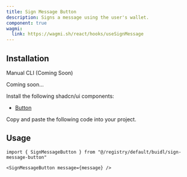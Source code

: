 ```yaml
---
title: Sign Message Button
description: Signs a message using the user's wallet.
component: true
wagmi:
  link: https://wagmi.sh/react/hooks/useSignMessage
---
```


<ComponentPreview
  name="sign-message-button-demo"
  className="[&_.preview>[data-orientation=vertical]]:sm:max-w-[70%]"
/>

## Installation

<Tabs defaultValue="manual">

<TabsList>
  <TabsTrigger value="manual">Manual</TabsTrigger>
  <TabsTrigger disabled={true} value="cli">
    CLI (Coming Soon)
  </TabsTrigger>
</TabsList>

<TabsContent value="cli">

<Steps>

<Step>Coming soon...</Step>

</Steps>

</TabsContent>

<TabsContent value="manual">

<Steps>

<Step>Install the following shadcn/ui components:</Step>

- [Button](https://ui.shadcn.com/docs/components/button)

<Step>Copy and paste the following code into your project.</Step>

<ComponentSource name="sign-message-button" />

</Steps>

</TabsContent>

</Tabs>

## Usage

```tsx
import { SignMessageButton } from "@/registry/default/buidl/sign-message-button"
```

```tsx
<SignMessageButton message={message} />
```
